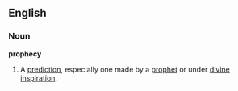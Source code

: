 ==English==
===Noun===
'''prophecy'''
{{wikipedia}}
# A [[prediction]], especially one made by a [[prophet]] or under [[divine]] [[inspiration]].
